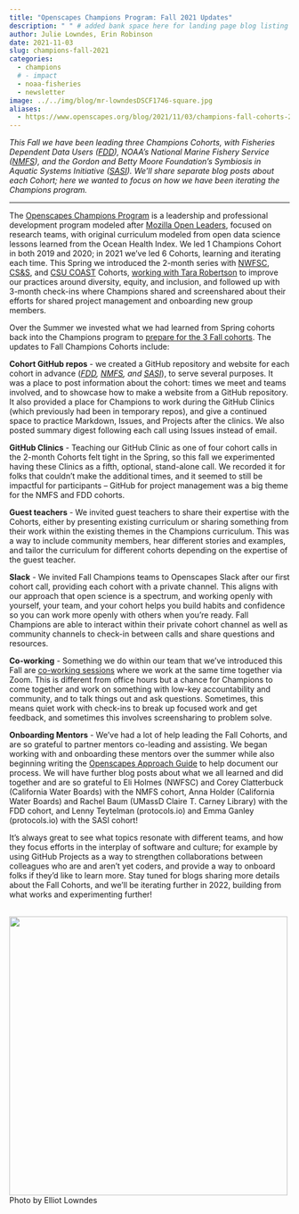 ```yaml
---
title: "Openscapes Champions Program: Fall 2021 Updates"
description: " " # added bank space here for landing page blog listing (will print first few lines of blog if not)
author: Julie Lowndes, Erin Robinson
date: 2021-11-03
slug: champions-fall-2021
categories:
  - champions
  # - impact
  - noaa-fisheries
  - newsletter
image: ../../img/blog/mr-lowndesDSCF1746-square.jpg
aliases: 
  - https://www.openscapes.org/blog/2021/11/03/champions-fall-cohorts-2021/
---
```


_This Fall we have been leading three Champions Cohorts, with Fisheries Dependent Data Users ([FDD](https://openscapes.github.io/2021-fdd)), NOAA’s National Marine Fishery Service ([NMFS](https://openscapes.github.io/2021-noaa-nmfs/)), and the Gordon and Betty Moore Foundation’s Symbiosis in Aquatic Systems Initiative ([SASI](https://openscapes.github.io/2021-sasi)). We’ll share separate blog posts about each Cohort; here we wanted to focus on how we have been iterating the Champions program._

---

The [Openscapes Champions Program](https://openscapes.org/champions) is a leadership and professional development program modeled after [Mozilla Open Leaders](https://mozilla.github.io/open-leadership-training-series/), focused on research teams, with original curriculum modeled from open data science lessons learned from the Ocean Health Index. We led 1 Champions Cohort in both 2019 and 2020; in 2021 we’ve led 6 Cohorts, learning and iterating each time. This Spring we introduced the 2-month series with [NWFSC](https://openscapes.org/blog/2021/05/03/noaa-nwfsc-champions/), [CS&S](https://openscapes.org/blog/2021/07/08/csu-coast-cohort/), and [CSU COAST](https://openscapes.org/blog/2021/07/13/css-cohort/) Cohorts, [working with Tara Robertson](https://openscapes.org/blog/2021/05/27/tara-robertson/) to improve our practices around diversity, equity, and inclusion, and followed up with 3-month check-ins where Champions shared and screenshared about their efforts for shared project management and onboarding new group members. 

Over the Summer we invested what we had learned from Spring cohorts back into the Champions program to [prepare for the 3 Fall cohorts](https://www.openscapes.org/blog/2021/09/15/better-science-for-future-us/). The updates to Fall Champions Cohorts include: 

**Cohort GitHub repos** - we created a GitHub repository and website for each cohort in advance (_[FDD](https://openscapes.github.io/2021-fdd), [NMFS](https://openscapes.github.io/2021-noaa-nmfs/), and [SASI](https://openscapes.github.io/2021-sasi)_), to serve several purposes. It was a place to post information about the cohort: times we meet and teams involved, and to showcase how to make a website from a GitHub repository. It also provided a place for Champions to work during the GitHub Clinics (which previously had been in temporary repos), and give a continued space to practice Markdown, Issues, and Projects after the clinics. We also posted summary digest following each call using Issues instead of email.

**GitHub Clinics** - Teaching our GitHub Clinic as one of four cohort calls in the 2-month Cohorts felt tight in the Spring, so this fall we experimented having these Clinics as a fifth, optional, stand-alone call. We recorded it for folks that couldn’t make the additional times, and it seemed to still be impactful for participants – GitHub for project management was a big theme for the NMFS and FDD cohorts. 

**Guest teachers** - We invited guest teachers to share their expertise with the Cohorts, either by presenting existing curriculum or sharing something from their work within the existing themes in the Champions curriculum. This was a way to include community members, hear different stories and examples, and tailor the curriculum for different cohorts depending on the expertise of the guest teacher. 

**Slack** - We invited Fall Champions teams to Openscapes Slack after our first cohort call, providing each cohort with a private channel. This aligns with our approach that open science is a spectrum, and working openly with yourself, your team, and your cohort helps you build habits and confidence so you can work more openly with others when you’re ready. Fall Champions are able to interact within their private cohort channel as well as community channels to check-in between calls and share questions and resources.

**Co-working** - Something we do within our team that we’ve introduced this Fall are [co-working sessions](https://www.cscce.org/2020/02/04/online-co-working-partnerships-are-community-of-practice-in-action/) where we work at the same time together via Zoom. This is different from office hours but a chance for Champions to come together and work on something with low-key accountability and community, and to talk things out and ask questions. Sometimes, this means quiet work with check-ins to break up focused work and get feedback, and sometimes this involves screensharing to problem solve.

**Onboarding Mentors** - We’ve had a lot of help leading the Fall Cohorts, and are so grateful to partner mentors co-leading and assisting. We began working with and onboarding these mentors over the summer while also beginning writing the [Openscapes Approach Guide](https://openscapes.github.io/approach-guide/) to help document our process. We will have further blog posts about what we all learned and did together and are so grateful to Eli Holmes (NWFSC) and Corey Clatterbuck (California Water Boards) with the NMFS cohort, Anna Holder (California Water Boards) and Rachel Baum (UMassD Claire T. Carney Library) with the FDD cohort, and Lenny Teytelman (protocols.io) and Emma Ganley (protocols.io) with the SASI cohort!

It’s always great to see what topics resonate with different teams, and how they focus efforts in the interplay of software and culture; for example by using GitHub Projects as a way to strengthen collaborations between colleagues who are and aren’t yet coders, and provide a way to onboard folks if they’d like to learn more. Stay tuned for blogs sharing more details about the Fall Cohorts, and we’ll be iterating further in 2022, building from what works and experimenting further!


<br>
  <a> <img src="/img/blog/mr-lowndesDSCF1746.jpg" width="500px"></a>
  <figcaption>Photo by Elliot Lowndes</figcaption>
<br>
